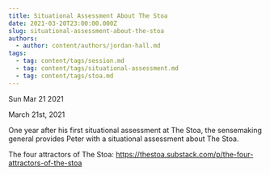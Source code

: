```yaml
---
title: Situational Assessment About The Stoa
date: 2021-03-20T23:00:00.000Z
slug: situational-assessment-about-the-stoa
authors:
  - author: content/authors/jordan-hall.md
tags:
  - tag: content/tags/session.md
  - tag: content/tags/situational-assessment.md
  - tag: content/tags/stoa.md
---
```






Sun Mar 21 2021

March 21st, 2021

One year after his first situational assessment at The Stoa, the sensemaking general provides Peter with a situational assessment about The Stoa.

The four attractors of The Stoa: https://thestoa.substack.com/p/the-four-attractors-of-the-stoa


